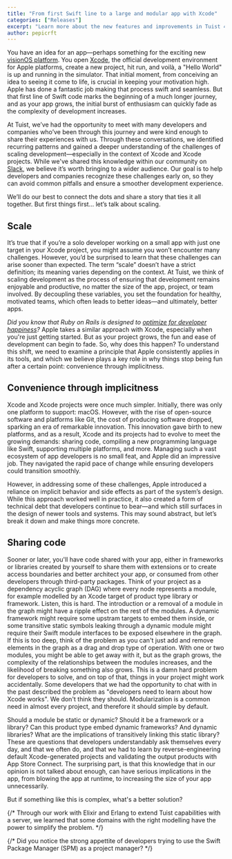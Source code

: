 ```yaml
---
title: "From first Swift line to a large and modular app with Xcode"
categories: ["Releases"]
excerpt: "Learn more about the new features and improvements in Tuist 4.26.0."
author: pepicrft
---
```


You have an idea for an app—perhaps something for the exciting new [visionOS platform](https://developer.apple.com/visionos/). You open [Xcode](https://developer.apple.com/xcode/), the official development environment for Apple platforms, create a new project, hit run, and voilà, a "Hello World" is up and running in the simulator. That initial moment, from conceiving an idea to seeing it come to life, is crucial in keeping your motivation high. Apple has done a fantastic job making that process swift and seamless. But that first line of Swift code marks the beginning of a much longer journey, and as your app grows, the initial burst of enthusiasm can quickly fade as the complexity of development increases.

At Tuist, we’ve had the opportunity to meet with many developers and companies who’ve been through this journey and were kind enough to share their experiences with us. Through these conversations, we identified recurring patterns and gained a deeper understanding of the challenges of scaling development—especially in the context of Xcode and Xcode projects. While we've shared this knowledge within our community on [Slack](https://slack.tuist.io/), we believe it’s worth bringing to a wider audience. Our goal is to help developers and companies recognize these challenges early on, so they can avoid common pitfalls and ensure a smoother development experience.

We’ll do our best to connect the dots and share a story that ties it all together. But first things first… let’s talk about scaling.

## Scale

It’s true that if you’re a solo developer working on a small app with just one target in your Xcode project, you might assume you won’t encounter many challenges. However, you’d be surprised to learn that these challenges can arise sooner than expected. The term “scale” doesn’t have a strict definition; its meaning varies depending on the context. At Tuist, we think of scaling development as the process of ensuring that development remains enjoyable and productive, no matter the size of the app, project, or team involved. By decoupling these variables, you set the foundation for healthy, motivated teams, which often leads to better ideas—and ultimately, better apps.

*Did you know that Ruby on Rails is designed to [optimize for developer happiness](https://rubyonrails.org/doctrine#optimize-for-programmer-happiness)?* Apple takes a similar approach with Xcode, especially when you're just getting started. But as your project grows, the fun and ease of development can begin to fade. So, why does this happen? To understand this shift, we need to examine a principle that Apple consistently applies in its tools, and which we believe plays a key role in why things stop being fun after a certain point: convenience through implicitness.

## Convenience through implicitness

Xcode and Xcode projects were once much simpler. Initially, there was only one platform to support: macOS. However, with the rise of open-source software and platforms like Git, the cost of producing software dropped, sparking an era of remarkable innovation. This innovation gave birth to new platforms, and as a result, Xcode and its projects had to evolve to meet the growing demands: sharing code, compiling a new programming language like Swift, supporting multiple platforms, and more. Managing such a vast ecosystem of app developers is no small feat, and Apple did an impressive job. They navigated the rapid pace of change while ensuring developers could transition smoothly.

However, in addressing some of these challenges, Apple introduced a reliance on implicit behavior and side effects as part of the system’s design. While this approach worked well in practice, it also created a form of technical debt that developers continue to bear—and which still surfaces in the design of newer tools and systems. This may sound abstract, but let’s break it down and make things more concrete.

## Sharing code

Sooner or later, you'll have code shared with your app, either in frameworks or libraries created by yourself to share them with extensions or to create access boundaries and better architect your app, or consumed from other developers through third-party packages. Think of your project as a dependency acyclic graph (DAG) where every node represents a module, for example modelled by an Xcode target of product type library or framework. Listen, this is hard. The introduction or a removal of a module in the graph might have a ripple effect on the rest of the modules. A dynamic framework might require some upstram targets to embed them inside, or some transitive static symbols leaking through a dynamic module might require their Swift module interfaces to be exposed elsewhere in the graph. If this is too deep, think of the problem as you can't just add and remove elements in the graph as a drag and drop type of operation. With one or two modules, you might be able to get away with it, but as the graph grows, the complexity of the relationships between the modules increases, and the likelihood of breaking something also grows. This is a damn hard problem for developers to solve, and on top of that, things in your project might work accidentally.  Some developers that we had the opportunity to chat with in the past described the problem as "developers need to learn about how Xcode works". We don't think they should. Modularization is a common need in almost every project, and therefore it should simple by default.

Should a module be static or dynamic? Should it be a framework or a library? Can this product type embed dynamic frameworks? And dynamic libraries? What are the implications of transitively linking this static library? These are questions that developers understandably ask themselves every day, and that we often do, and that we had to learn by reverse-engineering default Xcode-generated projects and validating the output products with App Store Connect. The surprising part, is that this knowledge that in our opinion is not talked about enough, can have serious implications in the app, from blowing the app at runtime, to increasing the size of your app unnecessarily.

But if something like this is complex, what's a better solution? 


{/* Through our work with Elixir and Erlang to extend Tuist capabilities with a server, we learned that some domains with the right modelling have the power to simplify the problem.  */}



{/* Did you notice the strong appettite of developers trying to use the Swift Package Manager (SPM) as a project manager? */}

